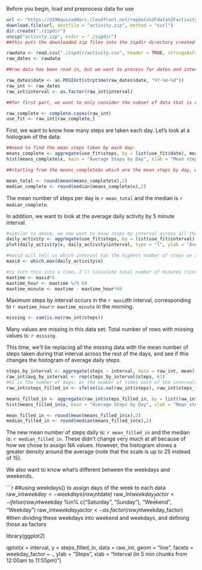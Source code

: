 Before you begin, load and preprocess data for use

```r
url <- "https://d396qusza40orc.cloudfront.net/repdata%2Fdata%2Factivity.zip"
download.file(url, destfile = "activity.zip", method = "curl")
dir.create("./zipdir")
unzip("activity.zip", exdir = "./zipdir")
##this puts the downloaded zip files into the zipdir directory created

rawdata <- read.csv("./zipdir/activity.csv", header = TRUE, stringsAsFactors = FALSE)
raw_dates <- rawdata

##raw data has been read in, but we want to process for dates and intervals

raw_dates$date <- as.POSIXct(strptime(raw_dates$date, "%Y-%m-%d"))
raw_int <- raw_dates
raw_int$interval <- as.factor(raw_int$interval)

##for first part, we want to only consider the subset of data that is complete

raw_complete <- complete.cases(raw_int)
use_fit <- raw_int[raw_complete,]
```


First, we want to know how many steps are taken each day. Let's look at a histogram of the data:

```r
##need to find the mean steps taken by each day: 
means_complete <- aggregate(use_fit$steps, by = list(use_fit$date), mean)
hist(means_complete$x, main = "Average Steps by Day", xlab = "Mean steps by day")
```


```r
##starting from the means_complete$x which are the mean steps by day, we will calculate the mean and the median, rounded to 2 decimal places

mean_total <- round(mean(means_complete$x),2)
median_complete <- round(median(means_complete$x),2)
```

The mean number of steps per day is `r mean_total` and the median is `r median_complete`.

In addition, we want to look at the average daily activity by 5 minute interval.

```r
#similar to above, we now want to know steps by interval across all the days.
daily_activity <- aggregate(use_fit$steps, by = list(use_fit$interval), mean)
plot(daily_activity$x, daily_activity$interval, type = "l", ylab = "Average Steps", xlab = "5min interval index from 12:00am to 11:55pm")
```
```r
#maxid will tell us which interval has the highest number of steps on average
maxid <- which.max(daily_activity$x)

#to turn this into a time, I'll calculate total number of minutes (since midnight) by multiplying by 5 [since this is counted in 5 min intervals], and then convert that to hours and minutes
maxtime <- maxid*5
maxtime_hour <- maxtime %/% 60
maxtime_minute <- maxtime - maxtime_hour*60

```
Maximum steps by interval occurs in the `r maxid`th interval, corresponding to `r maxtime_hour`:`r maxtime_minute` in the morning.

```r
missing <- sum(is.na(raw_int$steps))
```

Many values are missing in this data set. Total number of rows with missing values is: `r missing`.

This time, we'll be replacing all the missing data with the mean number of steps taken during that interval across the rest of the days, and see if this changes the histogram of average daily steps.

```r
steps_by_interval <- aggregate(steps ~ interval, data = raw_int, mean)
raw_int$avg_by_interval <- rep(steps_by_interval$steps, 61)
#61 is the number of days; or the number of times each of the intervals repeats
raw_int$steps_filled_in <- ifelse(is.na(raw_int$steps), raw_int$steps_filled_in <- raw_int$avg_by_interval, raw_int$steps_filled_in <- raw_int$steps)

means_filled_in <- aggregate(raw_int$steps_filled_in, by = list(raw_int$date), mean)
hist(means_filled_in$x, main = "Average Steps by Day", xlab = "Mean steps by day")

mean_filled_in <- round(mean(means_filled_in$x),2)
median_filled_in <- round(median(means_filled_in$x),2)
```

The new mean number of steps daily is: `r mean_filled_in` and the median is: `r median_filled_in`. These didn't change very much at all because of how we chose to assign NA values. However, the histogram shows a greater density around the average (note that the scale is up to 25 instead of 15).

We also want to know what's different between the weekdays and weekends.

```r
##using weekdays() to assign days of the week to each data
raw_int$weekday <- weekdays(raw_int$date)
raw_int$weekday_factor <- ifelse(raw_int$weekday %in% c("Saturday", "Sunday"), "Weekend", "Weekday")
raw_int$weekday_factor <- as.factor(raw_int$weekday_factor)
#then dividing these weekdays into weekend and weekdays, and defining those as factors

library(ggplot2)

qplot(x = interval, y = steps_filled_in, data = raw_int, geom = "line", facets = weekday_factor ~ ., ylab = "Steps", xlab = "Interval (in 5 min chunks from 12:00am to 11:55pm)")
